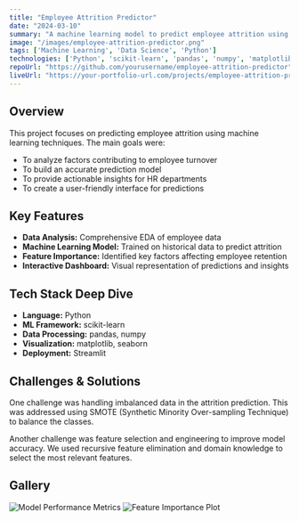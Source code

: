 ```yaml
---
title: "Employee Attrition Predictor"
date: "2024-03-10"
summary: "A machine learning model to predict employee attrition using Python and scikit-learn."
image: "/images/employee-attrition-predictor.png"
tags: ['Machine Learning', 'Data Science', 'Python']
technologies: ['Python', 'scikit-learn', 'pandas', 'numpy', 'matplotlib']
repoUrl: "https://github.com/yourusername/employee-attrition-predictor"
liveUrl: "https://your-portfolio-url.com/projects/employee-attrition-predictor"
---
```


## Overview

This project focuses on predicting employee attrition using machine learning techniques. The main goals were:

*   To analyze factors contributing to employee turnover
*   To build an accurate prediction model
*   To provide actionable insights for HR departments
*   To create a user-friendly interface for predictions

## Key Features

*   **Data Analysis:** Comprehensive EDA of employee data
*   **Machine Learning Model:** Trained on historical data to predict attrition
*   **Feature Importance:** Identified key factors affecting employee retention
*   **Interactive Dashboard:** Visual representation of predictions and insights

## Tech Stack Deep Dive

*   **Language:** Python
*   **ML Framework:** scikit-learn
*   **Data Processing:** pandas, numpy
*   **Visualization:** matplotlib, seaborn
*   **Deployment:** Streamlit

## Challenges & Solutions

One challenge was handling imbalanced data in the attrition prediction. This was addressed using SMOTE (Synthetic Minority Over-sampling Technique) to balance the classes.

Another challenge was feature selection and engineering to improve model accuracy. We used recursive feature elimination and domain knowledge to select the most relevant features.

## Gallery

![Model Performance Metrics](/images/employee-attrition-metrics.png)
![Feature Importance Plot](/images/employee-attrition-features.png)
